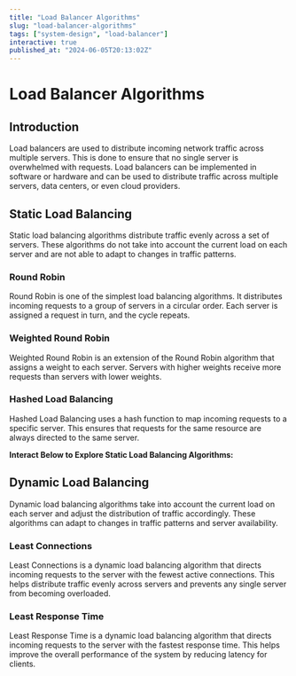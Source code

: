 ```yaml
---
title: "Load Balancer Algorithms"
slug: "load-balancer-algorithms"
tags: ["system-design", "load-balancer"]
interactive: true
published_at: "2024-06-05T20:13:02Z"
---
```


# Load Balancer Algorithms

## Introduction

Load balancers are used to distribute incoming network traffic across multiple servers. This is done to ensure that no single server is overwhelmed with requests. Load balancers can be implemented in software or hardware and can be used to distribute traffic across multiple servers, data centers, or even cloud providers.

## Static Load Balancing

Static load balancing algorithms distribute traffic evenly across a set of servers. These algorithms do not take into account the current load on each server and are not able to adapt to changes in traffic patterns.

### Round Robin

Round Robin is one of the simplest load balancing algorithms. It distributes incoming requests to a group of servers in a circular order. Each server is assigned a request in turn, and the cycle repeats.

### Weighted Round Robin

Weighted Round Robin is an extension of the Round Robin algorithm that assigns a weight to each server. Servers with higher weights receive more requests than servers with lower weights.

### Hashed Load Balancing

Hashed Load Balancing uses a hash function to map incoming requests to a specific server. This ensures that requests for the same resource are always directed to the same server.

**Interact Below to Explore Static Load Balancing Algorithms:**

<LoadBalancerDemo />

## Dynamic Load Balancing

Dynamic load balancing algorithms take into account the current load on each server and adjust the distribution of traffic accordingly. These algorithms can adapt to changes in traffic patterns and server availability.

### Least Connections

Least Connections is a dynamic load balancing algorithm that directs incoming requests to the server with the fewest active connections. This helps distribute traffic evenly across servers and prevents any single server from becoming overloaded.

### Least Response Time

Least Response Time is a dynamic load balancing algorithm that directs incoming requests to the server with the fastest response time. This helps improve the overall performance of the system by reducing latency for clients.
